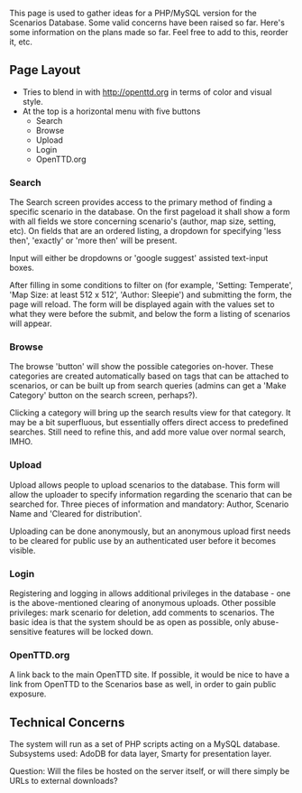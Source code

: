 This page is used to gather ideas for a PHP/MySQL version for the Scenarios Database. Some valid concerns have been raised so far. Here's some information on the plans made so far. Feel free to add to this, reorder it, etc.

==Page Layout==
* Tries to blend in with http://openttd.org in terms of color and visual style.
* At the top is a horizontal menu with five buttons
** Search
** Browse
** Upload
** Login
** OpenTTD.org

===Search===
The Search screen provides access to the primary method of finding a specific scenario in the database. On the first pageload it shall show a form with all fields we store concerning scenario's (author, map size, setting, etc). On fields that are an ordered listing, a dropdown for specifying 'less then', 'exactly' or 'more then' will be present.

Input will either be dropdowns or 'google suggest' assisted text-input boxes.

After filling in some conditions to filter on (for example, 'Setting: Temperate', 'Map Size: at least 512 x 512', 'Author: Sleepie') and submitting the form, the page will reload. The form will be displayed again with the values set to what they were before the submit, and below the form a listing of scenarios will appear.

===Browse===
The browse 'button' will show the possible categories on-hover. These categories are created automatically based on tags that can be attached to scenarios, or can be built up from search queries (admins can get a 'Make Category' button on the search screen, perhaps?).

Clicking a category will bring up the search results view for that category. It may be a bit superfluous, but essentially offers direct access to predefined searches. Still need to refine this, and add more value over normal search, IMHO.

===Upload===
Upload allows people to upload scenarios to the database. This form will allow the uploader to specify information regarding the scenario that can be searched for. Three pieces of information and mandatory: Author, Scenario Name and 'Cleared for distribution'.

Uploading can be done anonymously, but an anonymous upload first needs to be cleared for public use by an authenticated user before it becomes visible.

===Login===
Registering and logging in allows additional privileges in the database - one is the above-mentioned clearing of anonymous uploads. Other possible privileges: mark scenario for deletion, add comments to scenarios. The basic idea is that the system should be as open as possible, only abuse-sensitive features will be locked down.

===OpenTTD.org===
A link back to the main OpenTTD site. If possible, it would be nice to have a link from OpenTTD to the Scenarios base as well, in order to gain public exposure.

==Technical Concerns==
The system will run as a set of PHP scripts acting on a MySQL database. Subsystems used: AdoDB for data layer, Smarty for presentation layer.

Question: Will the files be hosted on the server itself, or will there simply be URLs to external downloads?